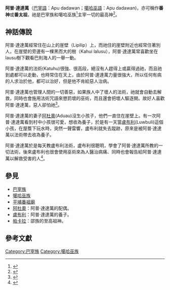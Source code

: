 {{expert|subject=臺灣原住民族}}

'''阿普·達達萬'''（[[巴宰語|巴宰語]]：Apu dadawan；[[噶哈巫語|噶哈巫語]]：Apu dadawan)，亦可稱作'''番神'''或'''番太祖'''，祂是巴宰族和噶哈巫族<ref name="噶哈巫過年">{{cite web|author=[[黃美英|黃美英]] |title=噶哈巫過年 |url=http://210.240.125.35/citing/citing_content.asp?id=1793&keyword=%A4%EB%AE%E7 |publisher=[[臺灣原住民族歷史語言文化大辭典|臺灣原住民族歷史語言文化大辭典]] |work=[[中華民國原住民族委員會|中華民國原住民族委員會]] |accessdate=}}</ref>主宰一切的最高神<ref name="重修臺灣省通志‧卷三－住民志、同胄篇(第二冊)">{{cite book |author=[[許木柱|許木柱]]、[[李壬癸|李壬癸]]、[[楊翎|楊翎]]、[[王長華|王長華]]、[[詹琪芬|詹琪芬]]、[[潘英海|潘英海]] |title=《重修臺灣省通志‧卷三－住民志、同胄篇(第二冊)》 |url=https://www.govbooks.com.tw/books/63058 |publisher=[[國史館臺灣文獻館|國史館臺灣文獻館]] |year=1995-05 |isbn=9789570049954 }}</ref>。

== 神話傳說 ==
阿普·達達萬經常住在山上的崖壁（Lipilip）上，而祂住的崖壁附近也經常住著別人，在崖壁的旁邊有一棵黑而大的樹（Kahui lalusu），阿普·達達萬常喜歡坐在lausu樹下觀看巴則海人的一舉一動。

阿普·達達萬的法術(Katuhu)很強、很高段，絕沒有人趕得上或贏得過祂，而且祂到處都可以走動，也時常住在天上，由於阿普·達達萬力量很強大，所以任何有病的人求治於他，都可以治好，但是他不肯給惡人治病。 

阿普·達達萬也管理人間的一切善惡，如果族人中了壞人的法術，祂就會自動去解救，同時也會施用法術咒語來懲罰壞的巫術，而且還會把壞人驅逐開。故好人喜歡阿普·達達萬，惡人卻怕祂<ref name="從歷史足跡看巴宰族岸理社之宗教變遷:以埔里愛蘭地區的基督教化為例">{{cite web|author=[[姚嘉音|姚嘉音]] |url=http://nccur.lib.nccu.edu.tw/bitstream/140.119/33553/7 |title=《從歷史足跡看巴宰族岸理社之宗教變遷:以埔里愛蘭地區的基督教化為例》 |publisher=[[政大機構典藏|政大機構典藏]] |work=[[國立政治大學|國立政治大學]] |accessdate=2007-09-17 }}</ref>。 

阿普·達達萬的妻子[[阿杜奧|阿杜奧]](Aduau)沒生小孩子，他們一直住在崖壁上。有一次阿普·達達萬看到村中小孩很可愛，想收為養子，於是有一天當[[盧布利|盧布利]](Luwbuli)這個小孩，在屋簷下玩水時，突然一聲雷響，盧布利就失去蹤跡，原來是被阿普·達達萬以法術帶去收為養子。

阿普·達達萬於是每天教盧布利法術，盧布利很聰明，學會了阿普·達達萬所教的一切法術，後來盧布利也很會使用巫術來為人醫治病痛、同時也會報告給阿普·達達萬以解救受害的人<ref name="屏東縣泰山國小100學年度第一學期五年級平埔課程教學計畫">{{cite web|author=[[楊茜評|楊茜評]] |url=http://www.loxa.edu.tw/schoolweb/view/index.php?WebID=794&schnum=134642&MainType=0&SubType=103&MainMenuId=52018&SubMenuId=52022&NowMainId=52018&NowSubId=52022 |title=《屏東縣泰山國小100學年度第一學期五年級平埔課程教學計畫》 |publisher= |work=[[屏東縣高樹鄉泰山國民小學|屏東縣高樹鄉泰山國民小學]] |accessdate=2011 }}</ref>。

== 參見 ==
*[[巴宰族|巴宰族]]
*[[噶哈巫族|噶哈巫族]]
*[[平埔番祖廟|平埔番祖廟]]
*[[阿杜奧|阿杜奧]]：阿普·達達萬的配偶。
*[[盧布利|盧布利]]：阿普·達達萬的養子。
*[[帕卡拉|帕卡拉]]：邵族的至高祖神。

== 參考文獻 ==
{{reflist}}

[[Category:巴宰族|Category:巴宰族]]
[[Category:噶哈巫族|Category:噶哈巫族]]